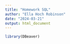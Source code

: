 ```yaml
---
title: "Homework SQL"
author: "Ella Hoch Robinson"
date: "2024-03-21"
output: html_document
---
```


```r
library(DBeaver)
```

